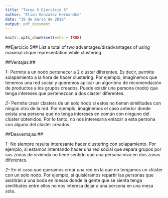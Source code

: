 ```yaml
---
title: "Tarea 5 Ejercicio 5"
author: "Elian Gonzalez Hernandez"
date: "19 de marzo de 2018"
output: pdf_document
---
```


```r
knitr::opts_chunk$set(echo = TRUE)
```

##Ejercicio 5##
List a total of two advantages/disadvantages of using maximal clique representation while clustering.

##Ventajas:##

*1-* Permite a un nodo pertenecer a 2 clúster diferentes. Es decir, permite solapamiento a la hora de hacer clustering. Por ejemplo, imaginemos que tenemos una red social y queremos aplicar un algoritmo de recomendación de productos a los grupos creados. Puede existir una persona (nodo) que tenga intereses que pertenezcan a dos claster diferentes. 

*2-* Permite crear clasters de un solo nodo si estos no tienen similitudes con ningún otro de la red. Por ejemplo, imaginemos el caso anterior donde exista una persona que no tenga intereses en común con ninguno del clúster obtenidos. Por lo tanto, no nos interesaría enlazar a esta persona con alguno del clúster creados. 

##Desventajas:##

*1-* No siempre resulta interesante hacer clustering con solapamiento. Por ejemplo, si estamos intentando hacer una red social que separa grupos por sus zonas de vivienda no tiene sentido que una persona viva en dos zonas diferentes.

*2-* En el caso que queramos crear una red en la que no tengamos un clúster con un solo nodo. Por ejemplo, si quisiéramos repartir las personas que asistirán a una boda en mesas donde la gente que se sienta tenga similitudes entre ellos no nos interesa dejar a una persona en una mesa sola.
